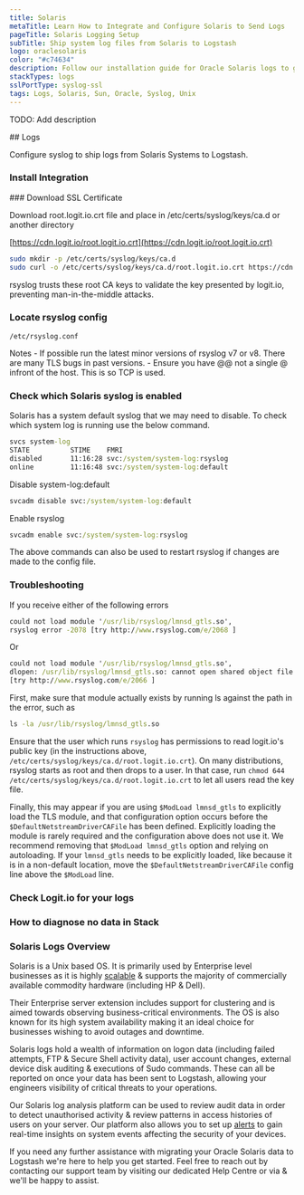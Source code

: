 ```yaml
---
title: Solaris
metaTitle: Learn How to Integrate and Configure Solaris to Send Logs
pageTitle: Solaris Logging Setup
subTitle: Ship system log files from Solaris to Logstash
logo: oraclesolaris
color: "#c74634"
description: Follow our installation guide for Oracle Solaris logs to get started centralising your data using the Elastic Stack.
stackTypes: logs
sslPortType: syslog-ssl
tags: Logs, Solaris, Sun, Oracle, Syslog, Unix
---
```


TODO: Add description

<Steps>
  ## Logs

  Configure syslog to ship logs from Solaris Systems to Logstash.
  
  ### Install Integration
  <InstallIntegration/>  
  ### Download SSL Certificate

  Download root.logit.io.crt file and place in /etc/certs/syslog/keys/ca.d or another directory

  [https://cdn.logit.io/root.logit.io.crt](https://cdn.logit.io/root.logit.io.crt)

  ```bash copy
  sudo mkdir -p /etc/certs/syslog/keys/ca.d
  sudo curl -o /etc/certs/syslog/keys/ca.d/root.logit.io.crt https://cdn.logit.io/root.logit.io.crt
  ```

  rsyslog trusts these root CA keys to validate the key presented by logit.io, preventing man-in-the-middle attacks.

  ### Locate rsyslog config

  `/etc/rsyslog.conf`

  <RsyslogConfig />

  Notes
    - If possible run the latest minor versions of rsyslog v7 or v8. There are many TLS bugs in past versions.
    - Ensure you have @@ not a single @ infront of the host. This is so TCP is used.

  ### Check which Solaris syslog is enabled

  Solaris has a system default syslog that we may need to disable. To check which system log is running use the below command.

  ```cmd copy
  svcs system-log
  STATE          STIME    FMRI
  disabled       11:16:28 svc:/system/system-log:rsyslog
  online         11:16:48 svc:/system/system-log:default
  ```

  Disable system-log:default

  ```cmd copy
  svcadm disable svc:/system/system-log:default
  ```
  Enable rsyslog

  ```cmd copy
  svcadm enable svc:/system/system-log:rsyslog
  ```
  The above commands can also be used to restart rsyslog if changes are made to the config file.

  ### Troubleshooting

  If you receive either of the following errors
          
  ```cmd copy
  could not load module '/usr/lib/rsyslog/lmnsd_gtls.so',
  rsyslog error -2078 [try http://www.rsyslog.com/e/2068 ]
  ```

  Or

  ```cmd copy
  could not load module '/usr/lib/rsyslog/lmnsd_gtls.so', 
  dlopen: /usr/lib/rsyslog/lmnsd_gtls.so: cannot open shared object file: No such file or directory
  [try http://www.rsyslog.com/e/2066 ]
  ```

  First, make sure that module actually exists by running ls against the path in the error, such as

  ```cmd copy
  ls -la /usr/lib/rsyslog/lmnsd_gtls.so
  ```

  Ensure that the user which runs ```rsyslog``` has permissions to read logit.io's public key (in the instructions above, ```/etc/certs/syslog/keys/ca.d/root.logit.io.crt```). 
  On many distributions, rsyslog starts as root and then drops to a user. In that case, run ```chmod 644 /etc/certs/syslog/keys/ca.d/root.logit.io.crt``` to let all users 
  read the key file.

  Finally, this may appear if you are using ```$ModLoad lmnsd_gtls``` to explicitly load the TLS module, and that configuration option occurs before the 
  ```$DefaultNetstreamDriverCAFile``` has been defined. Explicitly loading the module is rarely required and the configuration above does not use it. 
  We recommend removing that ```$ModLoad lmnsd_gtls``` option and relying on autoloading. If your ```lmnsd_gtls``` needs to be explicitly loaded, like because it is in a 
  non-default location, move the ```$DefaultNetstreamDriverCAFile``` config line above the ```$ModLoad``` line.

  ### Check Logit.io for your logs

  <LaunchStack utmMedium="logs" utmCampaign="solaris" source="solaris" />

  ### How to diagnose no data in Stack

  <DiagnoseNoData />

</Steps>

### Solaris Logs Overview

Solaris is a Unix based OS. It is primarily used by Enterprise level businesses as it is highly 
[scalable](https://logit.io/platform/features/hosted-elk/elk-autoscaling) & supports the majority of commercially available commodity hardware 
(including HP & Dell).

Their Enterprise server extension includes support for clustering and is aimed towards observing business-critical environments. The OS is also 
known for its high system availability making it an ideal choice for businesses wishing to avoid outages and downtime.

Solaris logs hold a wealth of information on logon data (including failed attempts, FTP & Secure Shell activity data), user account changes, 
external device disk auditing & executions of Sudo commands. These can all be reported on once your data has been sent to Logstash, allowing 
your engineers visibility of critical threats to your operations.

Our Solaris log analysis platform can be used to review audit data in order to detect unauthorised activity & review patterns in access histories 
of users on your server. Our platform also allows you to set up [alerts](https://logit.io/platform/features/hosted-elk/elk-alerting) to gain 
real-time insights on system events affecting the security of your devices.

If you need any further assistance with migrating your Oracle Solaris data to Logstash we're here to help you get started. Feel free to reach out by 
contacting our support team by visiting our dedicated Help Centre or via <IntercomButton text="live chat" /> & we'll be happy to assist.

